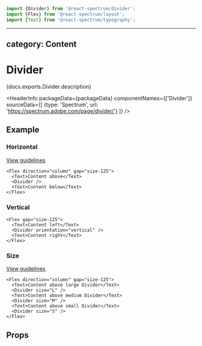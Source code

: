 <!-- Copyright 2020 Adobe. All rights reserved.
This file is licensed to you under the Apache License, Version 2.0 (the "License");
you may not use this file except in compliance with the License. You may obtain a copy
of the License at http://www.apache.org/licenses/LICENSE-2.0
Unless required by applicable law or agreed to in writing, software distributed under
the License is distributed on an "AS IS" BASIS, WITHOUT WARRANTIES OR REPRESENTATIONS
OF ANY KIND, either express or implied. See the License for the specific language
governing permissions and limitations under the License. -->



```jsx import
import {Divider} from '@react-spectrum/divider';
import {Flex} from '@react-spectrum/layout';
import {Text} from '@react-spectrum/typography';
```

---
category: Content
---

# Divider

<p>{docs.exports.Divider.description}</p>

<HeaderInfo
  packageData={packageData}
  componentNames={['Divider']}
  sourceData={[
    {type: 'Spectrum', url: 'https://spectrum.adobe.com/page/divider/'}
  ]} />

## Example

### Horizontal
[View guidelines](https://spectrum.adobe.com/page/divider/#Orientation)

```tsx example
<Flex direction="column" gap="size-125">
  <Text>Content above</Text>
  <Divider />
  <Text>Content below</Text>
</Flex>
```

### Vertical

```tsx example
<Flex gap="size-125">
  <Text>Content left</Text>
  <Divider orientation="vertical" />
  <Text>Content right</Text>
</Flex>
```

### Size
[View guidelines](https://spectrum.adobe.com/page/divider/#Size)

```tsx example
<Flex direction="column" gap="size-125">
  <Text>Content above large Divider</Text>
  <Divider size="L" />
  <Text>Content above medium Divider</Text>
  <Divider size="M" />
  <Text>Content above small Divider</Text>
  <Divider size="S" />
</Flex>
```
## Props

<PropTable component={docs.exports.Divider} links={docs.links} />
